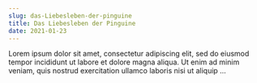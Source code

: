 ```yaml
---
slug: das-Liebesleben-der-pinguine
title: Das Liebesleben der Pinguine
date: 2021-01-23
---
```

Lorem ipsum dolor sit amet, consectetur adipiscing elit, sed do eiusmod tempor incididunt ut labore et dolore magna aliqua. Ut enim ad minim veniam, quis nostrud exercitation ullamco laboris nisi ut aliquip ...